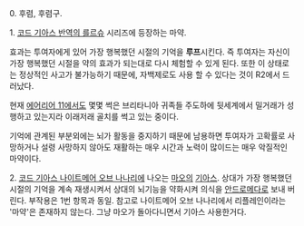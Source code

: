 0. 후렴, 후렴구.


1. [[코드 기아스 반역의 를르슈]] 시리즈에 등장하는 마약.

효과는 투여자에게 있어 가장 행복했던 시절의 기억을 '''루프'''시킨다. 즉 투여자는 자신이 가장 행복했던 시절을 약의 효과가 되는대로 다시 체험할 수 있게 된다. 또한 이 상태로는 정상적인 사고가 불가능하기 때문에, 자백제로도 사용 할 수 있다는 것이 R2에서 드러났다.

현재 [[에어리어 11]]에서도 몇몇 썩은 브리타니아 귀족들 주도하에 뒷세계에서 밀거래가 성행하고 있는지라 이래저래 골치를 썩고 있는 중이다.

기억에 관계된 부분외에는 뇌가 활동을 중지하기 때문에 남용하면 투여자가 고확률로 사망하거나 설령 사망하지 않아도 재활하는 매우 시간과 노력이 많이드는 매우 악질적인 마약이다.

2. [[코드 기아스 나이트메어 오브 나나리]]에 나오는 [[마오]]의 [[기아스]]. 상대가 가장 행복했던 시절의 기억을 계속 재생시켜서 상대의 뇌기능을 약화시켜 의식을 [[안드로메다]]로 보내 버린다. 부작용은 1번 항목과 동일. 
참고로 나이트메어 오브 나나리에서 리플레인이라는 '마약'은 존재하지 않는다. 그냥 마오가 돌아다니면서 기아스 사용한거다.
